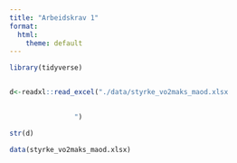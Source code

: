 ```yaml
---
title: "Arbeidskrav 1"
format:
  html:
    theme: default
---
```


```r
library(tidyverse)


d<-readxl::read_excel("./data/styrke_vo2maks_maod.xlsx

                      
                ")

str(d)

```
```r
data(styrke_vo2maks_maod.xlsx)
```
